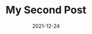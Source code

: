 ---
title: My Second Post
date: 2021-12-24
image: http://cdn-hw-static2.shanhutech.cn/bizhi/staticwp/202304/45e2e370615f8766e0eae1d13f59274b--1195357847.jpg
category: 部署
---